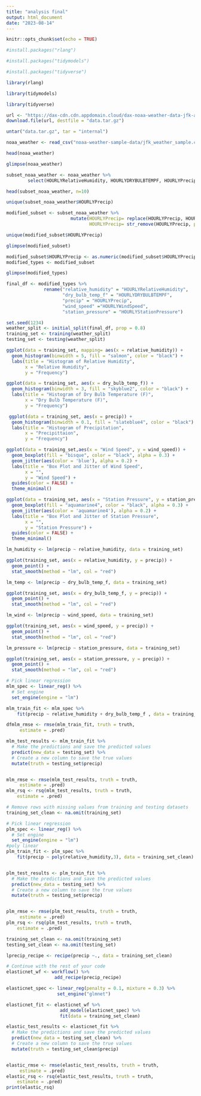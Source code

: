```yaml
---
title: "analysis final"
output: html_document
date: "2023-08-14"
---
```


```r
knitr::opts_chunk$set(echo = TRUE)
```

```r
#install.packages("rlang")

#install.packages("tidymodels")

#install.packages("tidyverse")
```
```r
library(rlang) 

library(tidymodels)

library(tidyverse)
```

```r
url <- "https://dax-cdn.cdn.appdomain.cloud/dax-noaa-weather-data-jfk-airport/1.1.4/noaa-weather-sample-data.tar.gz"
download.file(url, destfile = "data.tar.gz")
```


```r
untar("data.tar.gz", tar = "internal")
```
```r
noaa_weather <- read_csv("noaa-weather-sample-data/jfk_weather_sample.csv")
```
```r
head(noaa_weather)
```

```r
glimpse(noaa_weather)
```
```r
subset_noaa_weather <- noaa_weather %>%
        select(HOURLYRelativeHumidity, HOURLYDRYBULBTEMPF, HOURLYPrecip, HOURLYWindSpeed, HOURLYStationPressure)
```

```r
head(subset_noaa_weather, n=10)
```

```r
unique(subset_noaa_weather$HOURLYPrecip)

```

```r
modified_subset <- subset_noaa_weather %>%
                        mutate(HOURLYPrecip= replace(HOURLYPrecip, HOURLYPrecip=="T", "0.0"), 
                               HOURLYPrecip= str_remove(HOURLYPrecip, pattern = "s$"))
```

```r
unique(modified_subset$HOURLYPrecip)
```

```r
glimpse(modified_subset)
```
```r
modified_subset$HOURLYPrecip <- as.numeric(modified_subset$HOURLYPrecip)
modified_types <- modified_subset
```


```r
glimpse(modified_types)
```
```r
final_df <- modified_types %>%
              rename("relative_humidity" = "HOURLYRelativeHumidity",
                     "dry_bulb_temp_f" = "HOURLYDRYBULBTEMPF",
                     "precip" = "HOURLYPrecip",
                     "wind_speed" ="HOURLYWindSpeed",
                     "station_pressure" = "HOURLYStationPressure")
```

```r
set.seed(1234)
weather_split <- initial_split(final_df, prop = 0.8)
training_set <- training(weather_split)
testing_set <- testing(weather_split)
```

```r
ggplot(data = training_set, mapping= aes(x = relative_humidity)) +
  geom_histogram(binwidth = 5, fill = "salmon", color = "black") +
  labs(title = "Histogram of Relative Humidity",
       x = "Relative Humidity",
       y = "Frequency")
```
```r
ggplot(data = training_set, aes(x = dry_bulb_temp_f)) +
  geom_histogram(binwidth = 3, fill = "skyblue2", color = "black") +
  labs(title = "Histogram of Dry Bulb Temperature (F)",
       x = "Dry Bulb Temperature (F)",
       y = "Frequency")
```

```r
 ggplot(data = training_set, aes(x = precip)) +
  geom_histogram(binwidth = 0.1, fill = "slateblue4", color = "black") +
  labs(title = "Histogram of Precipitation",
       x = "Precipittaion",
       y = "Frequency")
```
```r
ggplot(data = training_set,aes(x = "Wind Speed", y = wind_speed)) +
  geom_boxplot(fill = "bisque", color = "black", alpha = 0.3) +
  geom_jitter(aes(color = 'blue'), alpha = 0.2) +
  labs(title = "Box Plot and Jitter of Wind Speed",
       x = "",
       y = "Wind Speed") +
  guides(color = FALSE) +
  theme_minimal()
```
```r
ggplot(data = training_set, aes(x = "Station Pressure", y = station_pressure)) +
  geom_boxplot(fill = "aquamarine4", color = "black", alpha = 0.3) +
  geom_jitter(aes(color = 'aquamarine4'), alpha = 0.2) +
  labs(title = "Box Plot and Jitter of Station Pressure",
       x = "",
       y = "Station Pressure") +
  guides(color = FALSE) +
  theme_minimal()
```

```r
lm_humidity <- lm(precip ~ relative_humidity, data = training_set)

ggplot(training_set, aes(x = relative_humidity, y = precip)) +
  geom_point() + 
  stat_smooth(method = "lm", col = "red")
```
```r
lm_temp <- lm(precip ~ dry_bulb_temp_f, data = training_set)

ggplot(training_set, aes(x = dry_bulb_temp_f, y = precip)) +
  geom_point() + 
  stat_smooth(method = "lm", col = "red")
```

```r
lm_wind <- lm(precip ~ wind_speed, data = training_set)

ggplot(training_set, aes(x = wind_speed, y = precip)) +
  geom_point() + 
  stat_smooth(method = "lm", col = "red")
```

```r
lm_pressure <- lm(precip ~ station_pressure, data = training_set)

ggplot(training_set, aes(x = station_pressure, y = precip)) +
  geom_point() + 
  stat_smooth(method = "lm", col = "red")
```
```r
# Pick linear regression
mlm_spec <- linear_reg() %>%
  # Set engine
  set_engine(engine = "lm")

mlm_train_fit <- mlm_spec %>% 
    fit(precip ~ relative_humidity + dry_bulb_temp_f , data = training_set)

dfmlm_rmse <- rmse(mlm_train_fit, truth = truth,
     estimate = .pred) 

mlm_test_results <- mlm_train_fit %>%
  # Make the predictions and save the predicted values
  predict(new_data = testing_set) %>%
  # Create a new column to save the true values
  mutate(truth = testing_set$precip)


mlm_rmse <- rmse(mlm_test_results, truth = truth,
     estimate = .pred)
mlm_rsq <- rsq(mlm_test_results, truth = truth,
    estimate = .pred)
```


```r
# Remove rows with missing values from training and testing datasets
training_set_clean <- na.omit(training_set)

# Pick linear regression
plm_spec <- linear_reg() %>%
  # Set engine
  set_engine(engine = "lm")
#poly linear
plm_train_fit <- plm_spec %>% 
    fit(precip ~ poly(relative_humidity,3), data = training_set_clean)


plm_test_results <- plm_train_fit %>%
  # Make the predictions and save the predicted values
  predict(new_data = testing_set) %>%
  # Create a new column to save the true values
  mutate(truth = testing_set$precip)


plm_rmse <- rmse(plm_test_results, truth = truth,
     estimate = .pred)
plm_rsq <- rsq(plm_test_results, truth = truth,
    estimate = .pred)
```



```r
training_set_clean <- na.omit(training_set)
testing_set_clean <- na.omit(testing_set)

lprecip_recipe <- recipe(precip ~., data = training_set_clean) 

# Continue with the rest of your code
elasticnet_wf <- workflow() %>%
                  add_recipe(precip_recipe)

elasticnet_spec <- linear_reg(penalty = 0.1, mixture = 0.3) %>%
                   set_engine("glmnet")

elasticnet_fit <- elasticnet_wf %>%
                    add_model(elasticnet_spec) %>%
                    fit(data = training_set_clean)

elastic_test_results <- elasticnet_fit %>%
  # Make the predictions and save the predicted values
  predict(new_data = testing_set_clean) %>%
  # Create a new column to save the true values
  mutate(truth = testing_set_clean$precip)


elastic_rmse <- rmse(elastic_test_results, truth = truth,
     estimate = .pred)
elastic_rsq <- rsq(elastic_test_results, truth = truth,
    estimate = .pred)
print(elastic_rsq)
```

